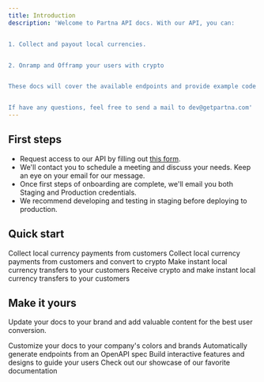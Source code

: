 ```yaml
---
title: Introduction
description: 'Welcome to Partna API docs. With our API, you can:


1. Collect and payout local currencies. 


2. Onramp and Offramp your users with crypto


These docs will cover the available endpoints and provide example code for using the API. They will hopefully help you build your product and use case seamlessly. 


If have any questions, feel free to send a mail to dev@getpartna.com'
---
```



## First steps

- Request access to our API by filling out [this form](https://forms.getpartna.com/get-started).
- We'll contact you to schedule a meeting and discuss your needs. Keep an eye on your email for our message.
- Once first steps of onboarding are complete, we'll email you both Staging and Production credentials.
- We recommend developing and testing in staging before deploying to production.




## Quick start

<CardGroup cols={2}>
  <Card
    title="Collect"
    href="https://mintlify.com/docs/quickstart"
  >
    Collect local currency payments from customers
  </Card>
  <Card
    title="Onramp"
    href="https://mintlify.com/docs/development"
  >
    Collect local currency payments from customers and convert to crypto
  </Card>
  <Card
    title="Payout"
    href="https://mintlify.com/docs/development"
  >
    Make instant local currency transfers to your customers
  </Card>
  <Card
    title="Offramp"
    href="https://mintlify.com/docs/development"
  >
    Receive crypto and make instant local currency transfers to your customers
  </Card>
</CardGroup>

## Make it yours

Update your docs to your brand and add valuable content for the best user conversion.

<CardGroup cols={2}>
  <Card
    title="Customize Style"
    icon="palette"
    href="https://mintlify.com/docs/settings/global"
  >
    Customize your docs to your company's colors and brands
  </Card>
  <Card
    title="Reference APIs"
    icon="code"
    href="https://mintlify.com/docs/api-playground/openapi"
  >
    Automatically generate endpoints from an OpenAPI spec
  </Card>
  <Card
    title="Add Components"
    icon="screwdriver-wrench"
    href="https://mintlify.com/docs/components/accordion"
  >
    Build interactive features and designs to guide your users
  </Card>
  <Card
    title="Get Inspiration"
    icon="stars"
    href="https://mintlify.com/customers"
  >
    Check out our showcase of our favorite documentation
  </Card>
</CardGroup>
